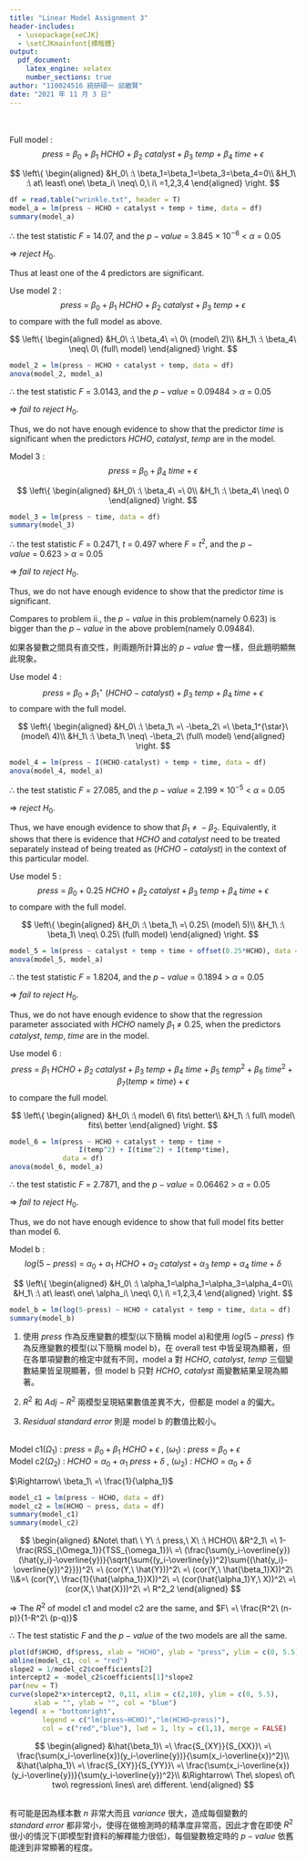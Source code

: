---
title: "Linear Model Assignment 3"
header-includes:
  - \usepackage{xeCJK}
  - \setCJKmainfont{標楷體}
output: 
  pdf_document:
    latex_engine: xelatex
    number_sections: true
author: "110024516 統研碩一 邱繼賢"
date: "2021 年 11 月 3 日"
---
\textbf{1.a.}  
\textbf{i.}  
Full model : $$press\ =\ \beta_0+\beta_1\ HCHO+\beta_2\ catalyst+\beta_3\ temp+\beta_4\ time+\epsilon$$



$$
\left\{
\begin{aligned}
&H_0\ :\ \beta_1=\beta_1=\beta_3=\beta_4=0\\
&H_1\ :\ at\ least\ one\ \beta_i\ \neq\ 0,\ i\ =1,2,3,4
\end{aligned}
\right.
$$
```{r}
df = read.table("wrinkle.txt", header = T)
model_a = lm(press ~ HCHO + catalyst + temp + time, data = df)
summary(model_a)
```
$\therefore$ the test statistic $F\ =\ 14.07$, and the $p-value\ =\ 3.845\ \times\ 10^{-6}\ <\ \alpha\ =\ 0.05$


$\Rightarrow\ reject\ H_0$. 

Thus at least one of the 4 predictors are significant. 

\newpage
\textbf{ii.}
Use model 2 : $$press\ =\ \beta_0+\beta_1\ HCHO+\beta_2\ catalyst+\beta_3\ temp+\epsilon$$to compare with the full model as above.

$$
\left\{
\begin{aligned}
&H_0\ :\ \beta_4\ =\ 0\ (model\ 2)\\
&H_1\ :\ \beta_4\ \neq\ 0\ (full\ model)
\end{aligned}
\right.
$$


```{r}
model_2 = lm(press ~ HCHO + catalyst + temp, data = df)
anova(model_2, model_a)
```
$\therefore$ the test statistic $F\ =\ 3.0143$, and the $p-value\ =\ 0.09484\ >\ \alpha\ =\ 0.05$

$\Rightarrow\ fail\ to\ reject\ H_0$. 

Thus, we do not have enough evidence to show that the predictor $time$ is significant when the predictors $HCHO$, $catalyst$, $temp$ are in the model.

\textbf{iii.}
Model 3 : $$press\ =\ \beta_0+\beta_4\ time+\epsilon$$

$$
\left\{
\begin{aligned}
&H_0\ :\ \beta_4\ =\ 0\\
&H_1\ :\ \beta_4\ \neq\ 0
\end{aligned}
\right.
$$

```{r}
model_3 = lm(press ~ time, data = df)
summary(model_3)
```
$\therefore$ the test statistic $F\ =\ 0.2471$, $t\ =\ 0.497$ where $F\ =\ t^2$, and the $p-value\ =\ 0.623\ >\ \alpha\ =\ 0.05$

$\Rightarrow\ fail\ to\ reject\ H_0$. 

Thus, we do not have enough evidence to show that the predictor $time$ is significant.

Compares to problem ii., the $p-value$ in this problem(namely $0.623$) is bigger than the $p-value$ in the above problem(namely $0.09484$).

如果各變數之間具有直交性，則兩題所計算出的 $p-value$ 會一樣，但此題明顯無此現象。



\textbf{iv.}
Use model 4 : $$press\ =\ \beta_0+\beta_1^{\star}\ (HCHO-catalyst)+\beta_3\ temp+\beta_4\ time+\epsilon$$to compare with the full model.

$$
\left\{
\begin{aligned}
&H_0\ :\ \beta_1\ =\ -\beta_2\ =\ \beta_1^{\star}\ (model\ 4)\\
&H_1\ :\ \beta_1\ \neq\ -\beta_2\ (full\ model)
\end{aligned}
\right.
$$
```{r}
model_4 = lm(press ~ I(HCHO-catalyst) + temp + time, data = df)
anova(model_4, model_a)
```
$\therefore$ the test statistic $F\ =\ 27.085$, and the $p-value\ =\ 2.199\ \times\ 10^{-5}\ <\ \alpha\ =\ 0.05$

$\Rightarrow\ reject\ H_0$. 

Thus, we have enough evidence to show that $\beta_1\ \neq\ -\beta_2$. Equivalently, it shows that there is evidence that $HCHO$ and $catalyst$ need to be treated separately instead of being treated as $(HCHO-catalyst)$ in the context of this particular model.


\textbf{v.}
Use model 5 : $$press\ =\ \beta_0+0.25\ HCHO+\beta_2\ catalyst+\beta_3\ temp+\beta_4\ time+\epsilon$$to compare with the full model.

$$
\left\{
\begin{aligned}
&H_0\ :\ \beta_1\ =\ 0.25\ (model\ 5)\\
&H_1\ :\ \beta_1\ \neq\ 0.25\ (full\ model)
\end{aligned}
\right.
$$

```{r}
model_5 = lm(press ~ catalyst + temp + time + offset(0.25*HCHO), data = df)
anova(model_5, model_a)
```
$\therefore$ the test statistic $F\ =\ 1.8204$, and the $p-value\ =\ 0.1894\ >\ \alpha\ =\ 0.05$

$\Rightarrow\ fail\ to\ reject\ H_0$. 

Thus, we do not have enough evidence to show that the regression parameter associated with $HCHO$ namely $\beta_1\ \neq\ 0.25$, when the predictors $catalyst$, $temp$, $time$ are in the model.


\textbf{vi.}
Use model 6 : $$press\ =\ \beta_1\ HCHO+\beta_2\ catalyst+\beta_3\ temp+\beta_4\ time+\beta_5\ temp^2+\beta_6\ time^2+\beta_7(temp\ \times\ time)+\epsilon$$to compare the full model.


$$
\left\{
\begin{aligned}
&H_0\ :\ model\ 6\ fits\ better\\
&H_1\ :\ full\ model\ fits\ better
\end{aligned}
\right.
$$
```{r}
model_6 = lm(press ~ HCHO + catalyst + temp + time + 
                 I(temp^2) + I(time^2) + I(temp*time), 
             data = df)
anova(model_6, model_a)
```
$\therefore$ the test statistic $F\ =\ 2.7871$, and the $p-value\ =\ 0.06462\ >\ \alpha\ =\ 0.05$

$\Rightarrow\ fail\ to\ reject\ H_0$. 

Thus, we do not have enough evidence to show that full model fits better than model 6.


\newpage
\textbf{b.}
Model b : $$log(5-press)\ =\ \alpha_0+\alpha_1\ HCHO+\alpha_2\ catalyst+\alpha_3\ temp+\alpha_4\ time+\delta$$

$$
\left\{
\begin{aligned}
&H_0\ :\ \alpha_1=\alpha_1=\alpha_3=\alpha_4=0\\
&H_1\ :\ at\ least\ one\ \alpha_i\ \neq\ 0,\ i\ =1,2,3,4
\end{aligned}
\right.
$$
```{r}
model_b = lm(log(5-press) ~ HCHO + catalyst + temp + time, data = df)
summary(model_b)
```
(1) 使用 $press$ 作為反應變數的模型(以下簡稱 model a)和使用 $log(5-press)$ 作為反應變數的模型(以下簡稱 model b)，在 overall test 中皆呈現為顯著，但在各單項變數的檢定中就有不同，model a 對 $HCHO$, $catalyst$, $temp$ 三個變數結果皆呈現顯著，但 model b 只對 $HCHO$, $catalyst$ 兩變數結果呈現為顯著。

(2) $R^2$ 和 $Adj-R^2$ 兩模型呈現結果數值差異不大，但都是 model a 的偏大。

(3) $Residual\ standard\ error$ 則是 model b 的數值比較小。


\textbf{c.}  
Model c1($\Omega_1$) : $press\ =\ \beta_0+\beta_1\ HCHO+\epsilon$ , ($\omega_1$) : $press\ =\ \beta_0+\epsilon$  
Model c2($\Omega_2$) : $HCHO\ =\ \alpha_0+\alpha_1\ press+\delta$ , ($\omega_2$) : $HCHO\ =\ \alpha_0+\delta$

$\Rightarrow\ \beta_1\ =\ \frac{1}{\alpha_1}$


```{r}
model_c1 = lm(press ~ HCHO, data = df)
model_c2 = lm(HCHO ~ press, data = df)
summary(model_c1)
summary(model_c2)
```
$$
\begin{aligned}
&Note\ that\ \ Y\ :\ press,\ X\ :\ HCHO\\
&R^2_1\ =\ 1-\frac{RSS_{\Omega_1}}{TSS_{\omega_1}}\ =\ (\frac{\sum(y_i-\overline{y})(\hat{y_i}-\overline{y})}{\sqrt{\sum{(y_i-\overline{y})^2}\sum{(\hat{y_i}-\overline{y})^2}}})^2\ =\ (cor(Y,\ \hat{Y}))^2\ =\ (cor(Y,\ \hat{\beta_1}X))^2\ \\&=\ (cor(Y,\ \frac{1}{\hat{\alpha_1}}X))^2\ =\ (cor(\hat{\alpha_1}Y,\ X))^2\ =\ (cor(X,\ \hat{X}))^2\ =\ R^2_2
\end{aligned}
$$

$\Rightarrow$ The $R^2$ of model c1 and model c2 are the same, and $F\ =\ \frac{R^2\ (n-p)}{1-R^2\ (p-q)}$

$\therefore$ The test statistic $F$ and the $p-value$ of the two models are all the same.



```{r}
plot(df$HCHO, df$press, xlab = "HCHO", ylab = "press", ylim = c(0, 5.5))
abline(model_c1, col = "red")
slope2 = 1/model_c2$coefficients[2]
intercept2 = -model_c2$coefficients[1]*slope2
par(new = T)
curve(slope2*x+intercept2, 0,11, xlim = c(2,10), ylim = c(0, 5.5), 
      xlab = "", ylab = "", col = "blue")
legend( x = "bottomright",
        legend = c("lm(press~HCHO)","lm(HCHO~press)"),
        col = c("red","blue"), lwd = 1, lty = c(1,1), merge = FALSE)
```
$$
\begin{aligned}
&\hat{\beta_1}\ =\ \frac{S_{XY}}{S_{XX}}\ =\ \frac{\sum(x_i-\overline{x})(y_i-\overline{y})}{\sum(x_i-\overline{x})^2}\\
&\hat{\alpha_1}\ =\ \frac{S_{XY}}{S_{YY}}\ =\ \frac{\sum(x_i-\overline{x})(y_i-\overline{y})}{\sum(y_i-\overline{y})^2}\\
&\Rightarrow\ The\ slopes\ of\ two\ regression\ lines\ are\ different.
\end{aligned}
$$





\textbf{2.}  
有可能是因為樣本數 $n$ 非常大而且 $variance$ 很大，造成每個變數的 $standard\ error$ 都非常小，使得在做檢測時的精準度非常高，因此才會在即使 $R^2$ 很小的情況下(即模型對資料的解釋能力很低)，每個變數檢定時的 $p-value$ 依舊能達到非常顯著的程度。

```{r}
```


```{r}
```


```{r}
```


```{r}
```


```{r}
```

